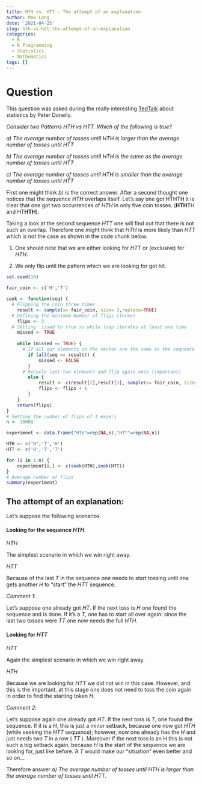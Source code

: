 ```yaml
---
title: HTH vs. HTT - The attempt of an explanation
author: Max Lang
date: '2021-04-25'
slug: hth-vs-htt-the-attempt-of-an-explanation
categories:
  - R
  - R Programming
  - Statistics
  - Mathematics
tags: []
---
```

# Question
This question was asked during the really interesting [TedTalk](https://www.ted.com/talks/peter_donnelly_how_juries_are_fooled_by_statistics?language=de) about statistics by Peter Donelly.

_Consider two Patterns HTH vs HTT. Which of the following is true?_

_a) The average number of tosses until HTH is larger than the average number of tosses until HTT_

_b) The average number of tosses until HTH is the same as the average number of tosses until HTT_

_c) The average number of tosses until HTH is smaller than the average number of tosses until HTT_

First one might think _b)_ is the correct answer. 
After a second thought one notices that the sequence _HTH_ overlaps itself. Let's say one got HTHTH it is clear that one got two occurrences of _HTH_ in only five coin tosses. (**HTH**TH and HT**HTH**).

Taking a look at the second sequence _HTT_ one will find out that there is not such an overlap.
Therefore one might think that _HTH_ is more likely than _HTT_ which is not the case as shown in the code chunk below.

1. One should note that we are either looking for _HTT_ or (exclusive) for _HTH_. 

2. We only flip until the pattern which we are looking for got hit.

```r
set.seed(10)

fair_coin <- c('H','T')

seek <- function(seq) {
  # Flipping the coin three times
    result <- sample(x= fair_coin, size= 3,replace=TRUE)
  # Defining the minimum Number of flips (three)
    flips <- 3
  # Setting  issed to true so while loop iterates at least one time
    missed <- TRUE
  
    while (missed == TRUE) {
      # If all our elements in the vector are the same as the sequence we seek stop the loop
        if (all(seq == result)) {
            missed <- FALSE
        }
      # Recycle last two elements and flip again once (important)
        else {
            result <- c(result[2],result[3], sample(x= fair_coin, size= 1, replace= TRUE))
            flips <- flips + 1
        }
    }
    return(flips)
}
# Setting the number of flips of t experi
n <- 10000

experiment <- data.frame("HTH"=rep(NA,n),"HTT"=rep(NA,n))

HTH <- c('H','T','H')
HTT <- c('H','T','T')

for (i in 1:n) {
    experiment[i,] <- c(seek(HTH),seek(HTT))    
}
# Average number of flips
summary(experiment)
```

## The attempt of an explanation:

Let's suppose the following scenarios.

#### Looking for the sequence _HTH_

*HTH*

The simplest scenario in which we win right away.

*HTT*

Because of the last _T_ in the sequence one needs to start tossing until one gets another _H_ to "start" the _HTT_ sequence.

_Comment 1_: 

Let's suppose one already got _HT_. If the next toss is _H_ one found the sequence and is done. If it's a _T_,  one has to start all over again: since the last two tosses were _TT_ one now needs the full _HTH_.

#### Looking for _HTT_

*HTT*

Again the simplest scenario in which we win right away.

*HTH*

Because we are looking for _HTT_ we did not win in this case. However, and this is the important, at this stage one does not need to toss the coin again in order to find the starting token _H_.

_Comment 2_: 

Let's suppose again one already got _HT_. If the next toss is _T_, one found the sequence. If it is a _H_, this is just a minor setback, because one now got _HTH_ (while seeking the _HTT_ sequence); however, now one already has the _H_ and just needs two _T_ in a row ( _TT_ ). Moreover if the next toss is an H this is not such a big setback again, because _H_ is the start of the sequence we are looking for, just like before. A _T_ would make our "situation" even better and so on... 

Therefore answer _a) The average number of tosses until HTH is larger than the average number of tosses until HTT_.